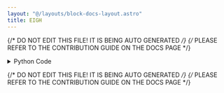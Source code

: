 ```yaml
---
layout: "@/layouts/block-docs-layout.astro"
title: EIGH
---
```


{/* DO NOT EDIT THIS FILE! IT IS BEING AUTO GENERATED */}
{/* PLEASE REFER TO THE CONTRIBUTION GUIDE ON THE DOCS PAGE */}


<PythonDocsDisplay docstring={docstring} />

<details>
<summary>Python Code</summary>

```python
from flojoy import flojoy, Matrix, Scalar
import numpy as np
from collections import namedtuple
from typing import Literal

import numpy.linalg


@flojoy
def EIGH(
    default: Matrix,
    UPLO: str = "L",
    select_return: Literal["w", "v"] = "w",
) -> Matrix | Scalar:
    """The EIGH node is based on a numpy or scipy function.

    The description of that function is as follows:

        Return the eigenvalues and eigenvectors of a complex Hermitian (conjugate symmetric) or a real symmetric matrix.

    Returns
    -------
    DataContainer
        type 'ordered pair', 'scalar', or 'matrix'
    """

    result = numpy.linalg.eigh(
        a=default.m,
        UPLO=UPLO,
    )

    return_list = ["w", "v"]
    if isinstance(result, tuple):
        res_dict = {}
        num = min(len(result), len(return_list))
        for i in range(num):
            res_dict[return_list[i]] = result[i]
        result = res_dict[select_return]
    else:
        result = result._asdict()
        result = result[select_return]

    if isinstance(result, np.ndarray):
        result = Matrix(m=result)
    else:
        assert isinstance(
            result, np.number | float | int
        ), f"Expected np.number, float or int for result, got {type(result)}"
        result = Scalar(c=float(result))

    return result

```

[Find this Flojoy Block on GitHub](https://github.com/flojoy-ai/blocks/blob/main/blocks/NUMPY/LINALG/EIGH/EIGH.py)

</details>

{/* DO NOT EDIT THIS FILE! IT IS BEING AUTO GENERATED */}
{/* PLEASE REFER TO THE CONTRIBUTION GUIDE ON THE DOCS PAGE */}
